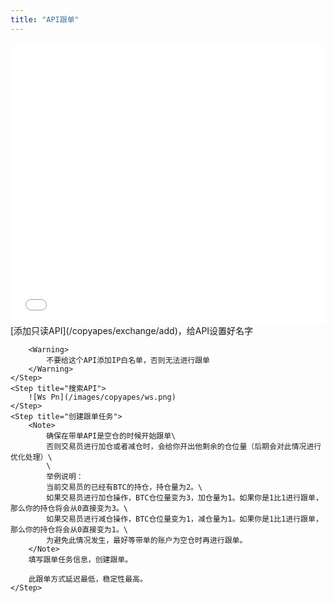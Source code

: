 ```yaml
---
title: "API跟单"
---
```


<iframe src="//player.bilibili.com/player.html?isOutside=true&aid=115096701372462&bvid=BV1egekzLEgR&cid=31964137847&p=1&autoplay=0"
        scrolling="no" border="0" frameborder="no" framespacing="0" allowfullscreen="true" width="100%" height="450px"></iframe>

<Steps>
    <Step title="添加带单API">
        [添加只读API](/copyapes/exchange/add)，给API设置好名字

        <Warning>
            不要给这个API添加IP白名单，否则无法进行跟单
        </Warning>
    </Step>
    <Step title="搜索API">
        ![Ws Pn](/images/copyapes/ws.png)
    </Step>
    <Step title="创建跟单任务">
        <Note>
            确保在带单API是空仓的时候开始跟单\
            否则交易员进行加仓或者减仓时，会给你开出他剩余的仓位量（后期会对此情况进行优化处理）\
            \
            举例说明：
            当前交易员的已经有BTC的持仓，持仓量为2。\
            如果交易员进行加仓操作，BTC仓位量变为3，加仓量为1。如果你是1比1进行跟单，那么你的持仓将会从0直接变为3。\
            如果交易员进行减仓操作，BTC仓位量变为1，减仓量为1。如果你是1比1进行跟单，那么你的持仓将会从0直接变为1。\
            为避免此情况发生，最好等带单的账户为空仓时再进行跟单。
        </Note>
        填写跟单任务信息，创建跟单。

        此跟单方式延迟最低，稳定性最高。
    </Step>
</Steps>